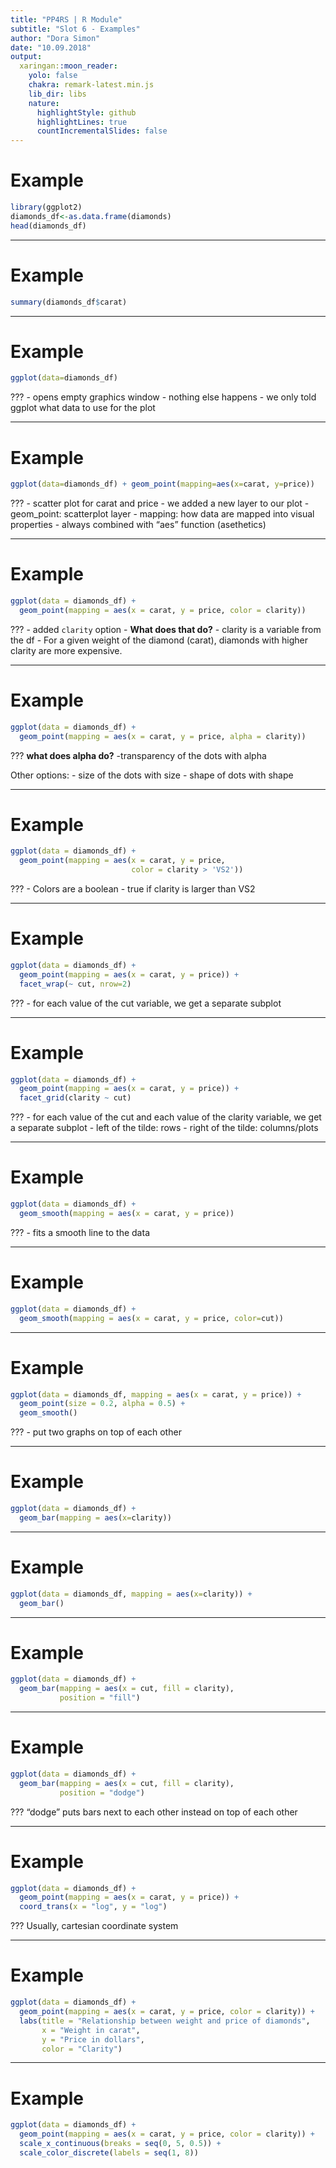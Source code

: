 ```yaml
---
title: "PP4RS | R Module"
subtitle: "Slot 6 - Examples"
author: "Dora Simon"
date: "10.09.2018"
output:
  xaringan::moon_reader:
    yolo: false
    chakra: remark-latest.min.js
    lib_dir: libs
    nature:
      highlightStyle: github
      highlightLines: true
      countIncrementalSlides: false
---
```


# Example

```r
library(ggplot2)
diamonds_df<-as.data.frame(diamonds)
head(diamonds_df)
```

---

# Example

```r
summary(diamonds_df$carat)

```

---

# Example

```r
ggplot(data=diamonds_df)
```

???
- opens empty graphics window
- nothing else happens
- we only told ggplot what data to use for the plot

---

# Example

```r
ggplot(data=diamonds_df) + geom_point(mapping=aes(x=carat, y=price))
```

???
- scatter plot for carat and price
- we added a new layer to our plot
- geom_point: scatterplot layer
- mapping: how data are mapped into visual properties
- always combined with "aes" function (asethetics)

---

# Example

```r
ggplot(data = diamonds_df) +
  geom_point(mapping = aes(x = carat, y = price, color = clarity))
```

???
- added `clarity` option
- **What does that do?**
- clarity is a variable from the df
- For a given weight of the diamond (carat), diamonds with higher clarity are more expensive. 

---

# Example

```r
ggplot(data = diamonds_df) +
  geom_point(mapping = aes(x = carat, y = price, alpha = clarity))
```

???
**what does alpha do?**
-transparency of the dots with alpha

Other options:
- size of the dots with size
- shape of dots with shape

---

# Example

```r
ggplot(data = diamonds_df) +
  geom_point(mapping = aes(x = carat, y = price, 
                           color = clarity > 'VS2'))
```

???
- Colors are a boolean
- true if clarity is larger than VS2

---

# Example

```r
ggplot(data = diamonds_df) +
  geom_point(mapping = aes(x = carat, y = price)) +
  facet_wrap(~ cut, nrow=2)
```

???
- for each value of the cut variable, we get a separate subplot

---

# Example

```r
ggplot(data = diamonds_df) +
  geom_point(mapping = aes(x = carat, y = price)) +
  facet_grid(clarity ~ cut)
```

???
- for each value of the cut and each value of the clarity variable, we get a separate subplot
- left of the tilde: rows
- right of the tilde: columns/plots

---

# Example

```r
ggplot(data = diamonds_df) +
  geom_smooth(mapping = aes(x = carat, y = price))
```

???
- fits a smooth line to the data


---

# Example

```r
ggplot(data = diamonds_df) +
  geom_smooth(mapping = aes(x = carat, y = price, color=cut))
```


---

# Example

```r
ggplot(data = diamonds_df, mapping = aes(x = carat, y = price)) +
  geom_point(size = 0.2, alpha = 0.5) +
  geom_smooth()
```

???
- put two graphs on top of each other


---

# Example

```r
ggplot(data = diamonds_df) +
  geom_bar(mapping = aes(x=clarity))
```

---

# Example

```r
ggplot(data = diamonds_df, mapping = aes(x=clarity)) +
  geom_bar()
```

---

# Example

```r
ggplot(data = diamonds_df) +
  geom_bar(mapping = aes(x = cut, fill = clarity), 
           position = "fill")
```

---

# Example

```r
ggplot(data = diamonds_df) +
  geom_bar(mapping = aes(x = cut, fill = clarity), 
           position = "dodge")
```

???
"dodge" puts bars next to each other instead on top of each other


---

# Example

```r
ggplot(data = diamonds_df) +
  geom_point(mapping = aes(x = carat, y = price)) +
  coord_trans(x = "log", y = "log")
```

???
Usually, cartesian coordinate system

---

# Example

```r
ggplot(data = diamonds_df) +
  geom_point(mapping = aes(x = carat, y = price, color = clarity)) +
  labs(title = "Relationship between weight and price of diamonds",
       x = "Weight in carat",
       y = "Price in dollars",
       color = "Clarity")
```


---

# Example

```r
ggplot(data = diamonds_df) +
  geom_point(mapping = aes(x = carat, y = price, color = clarity)) +
  scale_x_continuous(breaks = seq(0, 5, 0.5)) +
  scale_color_discrete(labels = seq(1, 8))
```
